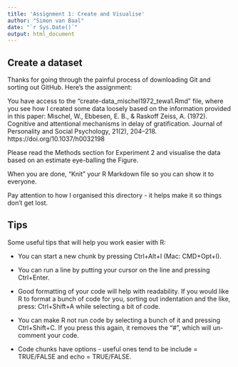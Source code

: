 ```yaml
---
title: 'Assignment 1: Create and Visualise'
author: "Simon van Baal"
date: "`r Sys.Date()`"
output: html_document
---
```


## Create a dataset

Thanks for going through the painful process of downloading Git and sorting out GitHub. Here's the assignment:

You have access to the "create-data_mischel1972_tewa1.Rmd" file, where you see
how I created some data loosely based on the information provided in this paper:
Mischel, W., Ebbesen, E. B., & Raskoff Zeiss, A. (1972). Cognitive and attentional mechanisms in delay of gratification. Journal of Personality and Social Psychology, 21(2), 204–218. https://doi.org/10.1037/h0032198

Please read the Methods section for Experiment 2 and visualise the data based
on an estimate eye-balling the Figure. 

When you are done, "Knit" your R Markdown file so you can show it to everyone.

Pay attention to how I organised this directory - it helps make it so things 
don't get lost. 

## Tips
Some useful tips that will help you work easier with R:

- You can start a new chunk by pressing Ctrl+Alt+I (Mac: CMD+Opt+I). 

- You can run a line by putting your cursor on the line and pressing Ctrl+Enter.

- Good formatting of your code will help with readability. If you would like R to
format a bunch of code for you, sorting out indentation and the like, press:
Ctrl+Shift+A while selecting a bit of code.

- You can make R not run code by selecting a bunch of it and pressing 
Ctrl+Shift+C. If you press this again, it removes the "#", which will un-comment
your code.

- Code chunks have options - useful ones tend to be include = TRUE/FALSE and 
echo = TRUE/FALSE.

